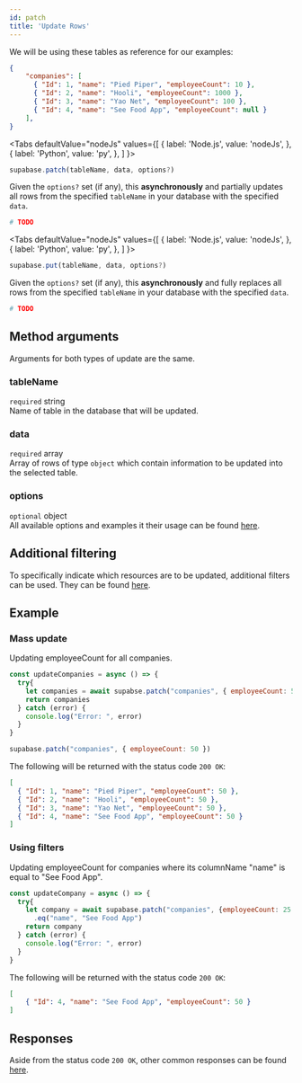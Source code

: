 ```yaml
---
id: patch
title: 'Update Rows'
---
```



We will be using these tables as reference for our examples:
```json
{
    "companies": [
      { "Id": 1, "name": "Pied Piper", "employeeCount": 10 },
      { "Id": 2, "name": "Hooli", "employeeCount": 1000 },
      { "Id": 3, "name": "Yao Net", "employeeCount": 100 },
      { "Id": 4, "name": "See Food App", "employeeCount": null }
    ],
}
```

<Tabs
  defaultValue="nodeJs"
  values={[
    { label: 'Node.js', value: 'nodeJs', },
    { label: 'Python', value: 'py', },
  ]
}>
<TabItem value="nodeJs">

```js
supabase.patch(tableName, data, options?)

```
Given the `options?` set (if any), this **asynchronously** and partially updates all rows from the specified `tableName` in your database
with the specified `data`.
</TabItem>

<TabItem value="py">

```py
# TODO
```
</TabItem>
</Tabs>

<Tabs
  defaultValue="nodeJs"
  values={[
    { label: 'Node.js', value: 'nodeJs', },
    { label: 'Python', value: 'py', },
  ]
}>
<TabItem value="nodeJs">

```js
supabase.put(tableName, data, options?)

```
Given the `options?` set (if any), this **asynchronously** and fully replaces all rows from the specified `tableName` in your database
with the specified `data`.
</TabItem>

<TabItem value="py">

```py
# TODO
```
</TabItem>
</Tabs>

## Method arguments
Arguments for both types of update are the same.
### tableName
`required` string  
Name of table in the database that will be updated.

### data
`required` array  
Array of rows of type `object` which contain information to be updated into the selected table.


### options
`optional` object  
All available options and examples it their usage can be found [here](../library/options).

## Additional filtering
To specifically indicate which resources are to be updated, additional filters can be used.
They can be found [here](../library/filters).

## Example

### Mass update
Updating employeeCount for all companies.
```js {3}
const updateCompanies = async () => {
  try{
    let companies = await supabse.patch("companies", { employeeCount: 50 })
    return companies
  } catch (error) {
    console.log("Error: ", error)
  }
}

supabase.patch("companies", { employeeCount: 50 })
```

The following will be returned with the status code `200 OK`:
```json
[
  { "Id": 1, "name": "Pied Piper", "employeeCount": 50 },
  { "Id": 2, "name": "Hooli", "employeeCount": 50 },
  { "Id": 3, "name": "Yao Net", "employeeCount": 50 },
  { "Id": 4, "name": "See Food App", "employeeCount": 50 }
]
```

### Using filters
Updating employeeCount for companies where its columnName "name" is equal to "See Food App".
```js {3-4}
const updateCompany = async () => {
  try{
    let company = await supabase.patch("companies", {employeeCount: 25 })
      .eq("name", "See Food App")
    return company
  } catch (error) {
    console.log("Error: ", error)
  }
}
```

The following will be returned with the status code `200 OK`:
```json
[
    { "Id": 4, "name": "See Food App", "employeeCount": 50 }
]
```

## Responses
Aside from the status code `200 OK`, other common responses can be found [here](../library/responses).